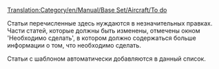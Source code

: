 [[Translation:Category/en/Manual/Base Set/Aircraft/To do]]

Статьи перечисленные здесь нуждаются в незначительных правках. Части статей, которые должны быть изменены, отмечены окном 'Необходимо сделать', в котором должно содержаться больше информации о том, что необходимо сделать.

Статьи с шаблоном {{en/S|Необходимо сделать/Ru}} автоматически добавляются в данный список.

